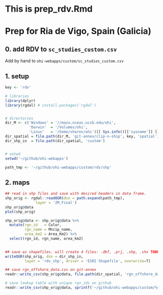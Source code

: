 # This is prep_rdv.Rmd
# Prep for Ria de Vigo, Spain (Galicia)

## 0. add RDV to `sc_studies_custom.csv` 

Add by hand to `ohi-webapps/custom/sc_studies_custom.csv`

## 1. setup
```r

key <- 'rdv'

# libraries
library(dplyr)
library(rgdal) # install.packages('rgdal')


# directories
dir_M <- c('Windows' = '//mazu.nceas.ucsb.edu/ohi',
           'Darwin'  = '/Volumes/ohi',
           'Linux'   = '/home/shares/ohi')[[ Sys.info()[['sysname']] ]]
dir_spatial = file.path(dir_M, 'git-annex/clip-n-ship', key, 'spatial')
dir_shp_in  = file.path(dir_spatial, 'custom')


# setwd
setwd('~/github/ohi-webapps')

path_tmp <- '~/github/ohi-webapps/custom/rdv/shp'

```

## 2. maps
```r

## read in shp files and save with desired headers in data frame.
shp_orig <- rgdal::readOGR(dsn = path.expand(path_tmp),
              layer = 'ZM_Final')
shp_orig@data
plot(shp_orig)

shp_orig@data <- shp_orig@data %>%
  mutate(rgn_id   = Color, 
         rgn_name = Mncip_name,
         area_km2 = Area_Km2) %>%
  select(rgn_id, rgn_name, area_km2)
  

## save as shapefiles. will create 4 files: .dbf, .prj, .shp, .shx TODO: save in MAZU
writeOGR(shp_orig, dsn = dir_shp_in,
         layer = 'rdv_shp', driver = 'ESRI Shapefile', overwrite=T)

## save rgn_offshore_data.csv on git-annex
readr::write_csv(shp_orig@data, file.path(dir_spatial, 'rgn_offshore_data.csv'))

# save lookup table with unique rgn_ids on github
readr::write_csv(shp_orig@data, sprintf('~/github/ohi-webapps/custom/%s/rgns_custom.csv', key))

```

